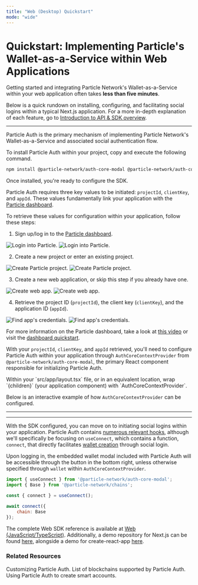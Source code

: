 ```yaml
---
title: "Web (Desktop) Quickstart"
mode: "wide"
---
```


# Quickstart: Implementing Particle's Wallet-as-a-Service within Web Applications

Getting started and integrating Particle Network's Wallet-as-a-Service within your web application often takes **less than five minutes**.

Below is a quick rundown on installing, configuring, and facilitating social logins within a typical Next.js application. For a more in-depth explanation of each feature, go to [Introduction to API & SDK overview](/api-reference/introduction).

***

<Steps>

<Step title="Installing Particle Auth">

Particle Auth is the primary mechanism of implementing Particle Network's Wallet-as-a-Service and associated social authentication flow.

To install Particle Auth within your project, copy and execute the following command.

```sh Terminal
npm install @particle-network/auth-core-modal @particle-network/auth-core @particle-network/chains ethers
```
</Step>

<Step title="Configuring Particle Auth">

Once installed, you're ready to configure the SDK.

Particle Auth requires three key values to be initiated: `projectId`, `clientKey`, and `appId`. These values fundamentally link your application with the [Particle dashboard](https://dashboard.particle.network/).

To retrieve these values for configuration within your application, follow these steps:

1. Sign up/log in to the [Particle dashboard](https://dashboard.particle.network/).

<div className="flex justify-center">
<img
  className="block h-64 dark:hidden"
  src="/resources/quickstart/waas/images/login.png"
  alt="Login into Particle."
/>
<img
  className="hidden h-64 dark:block"
  src="/resources/quickstart/waas/images/login.png"
  alt="Login into Particle."
/>
</div>

2. Create a new project or enter an existing project.

<div className="flex justify-center">
<img
  className="block h-64 dark:hidden"
  src="/resources/quickstart/waas/images/project.png"
  alt="Create Particle project."
/>
<img
  className="hidden h-64 dark:block"
  src="/resources/quickstart/waas/images/project.png"
  alt="Create Particle project."
/>
</div>

3. Create a new web application, or skip this step if you already have one.

<div className="flex justify-center">
<img
  className="block h-64 dark:hidden"
  src="/resources/quickstart/waas/images/web-app.png"
  alt="Create web app."
/>
<img
  className="hidden h-64 dark:block"
  src="/resources/quickstart/waas/images/web-app.png"
  alt="Create web app."
/>
</div>

4. Retrieve the project ID (`projectId`), the client key (`clientKey`), and the application ID (`appId`).

<div className="flex justify-center">
<img
  className="block h-64 dark:hidden"
  src="/resources/quickstart/waas/images/credentials.png"
  alt="Find app's credentials."
/>
<img
  className="hidden h-64 dark:block"
  src="/resources/quickstart/waas/images/credentials.png"
  alt="Find app's credentials."
/>
</div>

For more information on the Particle dashboard, take a look at [this video](https://www.youtube.com/watch?v=d7DYCMNDmjo&ab_channel=ParticleNetwork) or visit the [dashboard quickstart](/resources/quickstart/dashboard).

With your `projectId`, `clientKey`, and `appId` retrieved, you'll need to configure Particle Auth within your application through `AuthCoreContextProvider` from `@particle-network/auth-core-modal`, the primary React component responsible for initializing Particle Auth.

</Step>
<Step title="Configuring `AuthCoreContextProvider`">
Within your `src/app/layout.tsx` file, or in an equivalent location, wrap `{children}` (your application component) with `AuthCoreContextProvider`.

Below is an interactive example of how `AuthCoreContextProvider` can be configured.

---


<InteractiveLayout />

---

</Step>

<Step title="Facilitating logins">

With the SDK configured, you can move on to initiating social logins within your application. Particle Auth contains [numerous relevant hooks](https://github.com/Particle-Network/particle-auth-ethers-demo/blob/7cf947b6c8a05731f285821b03134a6317e0e53f/particle-next-starter/src/app/page.tsx#L23), although we'll specifically be focusing on `useConnect`, which contains a function, `connect`, that directly facilitates [wallet creation]() through social login.

Upon logging in, the embedded wallet modal included with Particle Auth will be accessible through the button in the bottom right, unless otherwise specified through `wallet` within `AuthCoreContextProvider`.

```javascript JavaScript
import { useConnect } from '@particle-network/auth-core-modal';
import { Base } from '@particle-network/chains';

const { connect } = useConnect();

await connect({
	chain: Base
});
```

<Tip>The complete Web SDK reference is available at [Web (JavaScript/TypeScript)](/api-reference/auth/desktop-sdks/web). Additionally, a demo repository for Next.js can be found [here](https://github.com/Particle-Network/particle-auth-ethers-demo/tree/main/particle-next-starter), alongside a demo for create-react-app [here](https://github.com/Particle-Network/particle-auth-ethers-demo/tree/main/particle-auth-cra).</Tip>

</Step>
</Steps>

### Related Resources

<CardGroup cols={3}>
  <Card title="Customization" href="/resources/quickstart/customization/auth">
    Customizing Particle Auth.
  </Card>
  <Card title="Supported Blockchains" href="/resources/network-coverage">
    List of blockchains supported by Particle Auth.
  </Card>
  <Card title="Account Abstraction" href="/resources/quickstart/aa/web-aa">
    Using Particle Auth to create smart accounts.
  </Card>
</CardGroup>